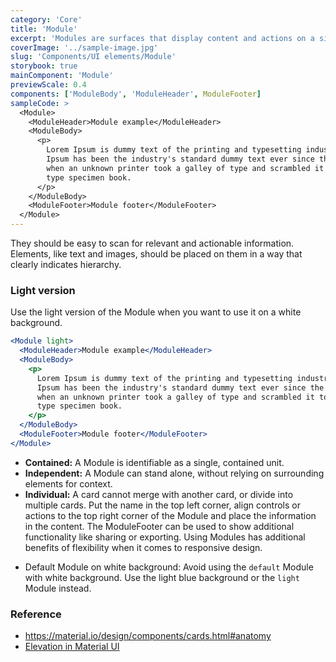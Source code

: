```yaml
---
category: 'Core'
title: 'Module'
excerpt: 'Modules are surfaces that display content and actions on a single topic.'
coverImage: '../sample-image.jpg'
slug: 'Components/UI elements/Module'
storybook: true
mainComponent: 'Module'
previewScale: 0.4
components: ['ModuleBody', 'ModuleHeader', ModuleFooter]
sampleCode: >
  <Module>
    <ModuleHeader>Module example</ModuleHeader>
    <ModuleBody>
      <p>
        Lorem Ipsum is dummy text of the printing and typesetting industry. Lorem
        Ipsum has been the industry's standard dummy text ever since the 1500s,
        when an unknown printer took a galley of type and scrambled it to make a
        type specimen book.
      </p>
    </ModuleBody>
    <ModuleFooter>Module footer</ModuleFooter>
  </Module>
---
```


They should be easy to scan for relevant and actionable information. Elements, like text and images, should be placed on them in a way that clearly indicates hierarchy.

### Light version

Use the light version of the Module when you want to use it on a white background.

```jsx live
<Module light>
  <ModuleHeader>Module example</ModuleHeader>
  <ModuleBody>
    <p>
      Lorem Ipsum is dummy text of the printing and typesetting industry. Lorem
      Ipsum has been the industry's standard dummy text ever since the 1500s,
      when an unknown printer took a galley of type and scrambled it to make a
      type specimen book.
    </p>
  </ModuleBody>
  <ModuleFooter>Module footer</ModuleFooter>
</Module>
```

<DoUse>

- **Contained:** A Module is identifiable as a single, contained unit.
- **Independent:** A Module can stand alone, without relying on surrounding elements for context.
- **Individual:** A card cannot merge with another card, or divide into multiple cards. Put the name in the top left corner, align controls or actions to the top right corner of the Module and place the information in the content. The ModuleFooter can be used to show additional functionality like sharing or exporting. Using Modules has additional benefits of flexibility when it comes to responsive design.

</DoUse>

<DoNotUse>

- Default Module on white background: Avoid using the `default` Module with white background. Use the light blue background or the `light` Module instead.

</DoNotUse>

### Reference

- https://material.io/design/components/cards.html#anatomy
- [Elevation in Material UI](https://material.io/design/environment/elevation.html)
